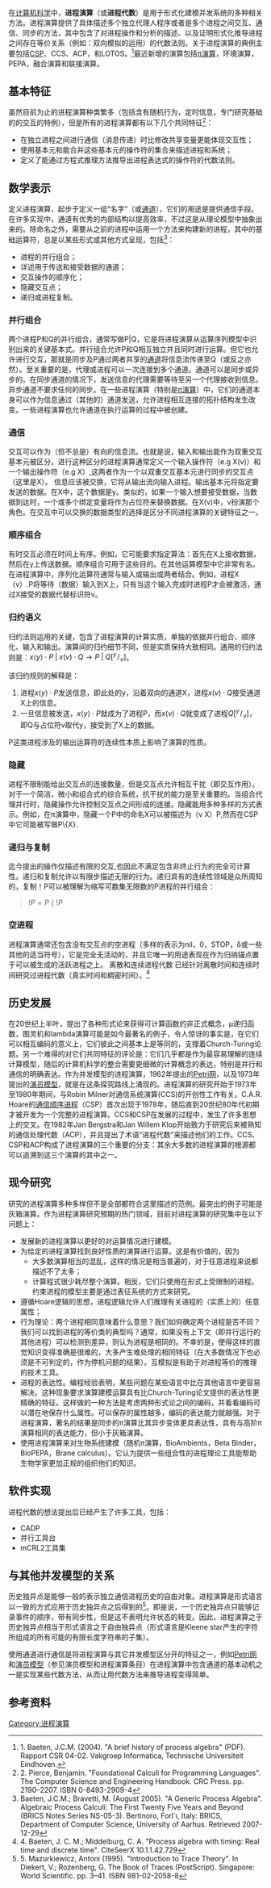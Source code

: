 {{多個問題|
{{dead end|time=2018-06-17T09:43:08+00:00}}
{{cleanup-jargon|time=2018-06-17T09:42:34+00:00}}
{{expert|time=2018-06-17T09:42:34+00:00}}
}}
在[[计算机科学|计算机科学]]中，'''进程演算'''（或'''进程代数'''）是用于形式化建模并发系统的多种相关方法。进程演算提供了具体描述多个独立代理人程序或者是多个进程之间交互、通信、同步的方法，其中包含了对进程操作和分析的描述、以及证明形式化推导进程之间存在等价关系（例如：双向模拟的运用）的代数法则。关于进程演算的典例主要包括[[交談循序程式|CSP]]、CCS、ACP，和LOTOS。<ref>1.	Baeten, J.C.M. (2004). "A brief history of process algebra" (PDF). Rapport CSR 04-02. Vakgroep Informatica, Technische Universiteit Eindhoven.</ref>最近新增的演算包括[[Π-演算|π演算]]，环境演算，PEPA，融合演算和联接演算。

== 基本特征 ==
虽然目前为止的进程演算种类繁多（包括含有随机行为，定时信息，专门研究基础的的交互的特例），但是所有的进程演算都有以下几个共同特征<ref>2.	Pierce, Benjamin. "Foundational Calculi for Programming Languages". The Computer Science and Engineering Handbook. CRC Press. pp. 2190–2207. ISBN 0-8493-2909-4</ref>：
* 在独立进程之间进行通信（消息传递）时比修改共享变量更能体现交互性；
* 使用基本元和能合并这些基本元的操作符的集合来描述进程和系统；
* 定义了能通过方程式推理方法推导出进程表达式的操作符的代数法则。
== 数学表示 ==
定义进程演算，起步于定义一组“名字”（或[[通道_(编程)|通道]]），它们的用途是提供通信手段。在许多实现中，通道有优秀的内部结构以提高效率，不过这是从理论模型中抽象出来的。除命名之外，需要从之前的进程中运用一个方法来构建新的进程，其中的基础运算符，总是以某些形式或其他方式呈现，包括<ref>Baeten, J.C.M.; Bravetti, M. (August 2005). "A Generic Process Algebra". Algebraic Process Calculi: The First Twenty Five Years and Beyond (BRICS Notes Series NS-05-3). Bertinoro, Forl`ı, Italy: BRICS, Department of Computer Science, University of Aarhus. Retrieved 2007-12-29</ref>：

*进程的并行组合；
*详述用于传送和接受数据的通道；
*交互操作的顺序化；
*隐藏交互点；
*递归或进程复制。
=== 并行组合 ===
两个进程P和Q的并行组合，通常写做P|Q，它是将进程演算从运算序列模型中识别出来的关键基本式。并行组合允许P和Q相互独立并且同时进行运算。但它也允许进行交互，那就是同步及P通过两者共享的[[通道_(编程)|通道]]将信息流传递至Q（或反之亦然）。至关重要的是，代理或进程可以一次连接到多个通道。通道可以是同步或异步的。在同步通道的情况下，发送信息的代理需要等待至另一个代理接收到信息。异步通道不要求任何的同步。在一些进程演算（特别是[[Π-演算|π演算]]）中，它们的通道本身可以作为信息通过（其他的）通道发送，允许进程相互连接的拓扑结构发生改变。一些进程演算也允许通道在执行运算的过程中被创建。
=== 通信 ===
交互可以作为（但不总是）有向的信息流。也就是说，输入和输出能作为双重交互基本元被区分。进行这种区分的进程演算通常定义一个输入操作符（e.g X(v)）和一个输出操作符（e.g X<y>）,这两者作为一个以双重交互基本元进行同步的交互点（这里是X）。
信息应该被交换，它将从输出流向输入进程。输出基本元将指定要发送的数据。在X<y>中，这个数据是y。类似的，如果一个输入想要接受数据，当数据到达时，一个或多个绑定变量将作为占位符来替换数据。在X(v)中，v扮演那个角色。在交互中可以交换的数据类型的选择是区分不同进程演算的关键特征之一。
=== 顺序组合 ===
有时交互必须在时间上有序。例如，它可能要求指定算法：首先在X上接收数据，然后在y上传送数据。顺序组合可用于这些目的。在其他运算模型中它非常有名。在进程演算中，序列化运算符通常与输入或输出或两者结合。例如，进程X（v）.P将等待（数据）输入到X上，只有当这个输入完成时进程P才会被激活，通过X接受的数据代替标识符v。
=== 归约语义 ===
归约法则运用的关键，包含了进程演算的计算实质，单独的依据并行组合、顺序化、输入和输出。演算间的归约细节不同，但是实质保持大致相同。通用的归约法则是：<math>x\langle y\rangle \cdot P \; \vert \; x(v)\cdot Q  \longrightarrow P \; \vert \; Q[^y\!/\!_v]</math>。

该归约规则的解释是：

#进程<math>x\langle y\rangle \cdot P</math>发送信息，即此处的y，沿着双向的通道X，进程<math>x(v)\cdot Q</math>接受通道X上的信息。
#一旦信息被发送，<math>x\langle y\rangle \cdot P</math>就成为了进程P，而<math>x(v)\cdot Q</math>就变成了进程<math>Q[^y\!/\!_v]</math>，即Q与占位符v取代y，接受到了X上的数据。

P这类进程涉及的输出运算符的连续性本质上影响了演算的性质。
=== 隐藏 ===
进程不限制能给出交互点的连接数量，但是交互点允许相互干扰（即交互作用）。对于一个简洁，微小和组合式的综合系统，抗干扰的能力是至关重要的。当组合代理并行时，隐藏操作允许控制交互点之间形成的连接。隐藏能用多种多样的方式表示。例如，在π演算中，隐藏一个P中的命名X可以被描述为（v X）P,然而在CSP中它可能被写做P\{X}.
=== 递归与复制 ===
迄今提出的操作仅描述有限的交互,也因此不满足包含非终止行为的完全可计算性。递归和复制允许以有限步描述无限的行为。递归具有的连续性领域是众所周知的，复制！P可以被理解为缩写可数集无限数的P进程的并行组合：<blockquote><math>!P = P \mid !P</math></blockquote>

=== 空进程 ===
进程演算通常还包含没有交互点的空进程（多样的表示为nil，0，STOP，δ或一些其他的适当符号），它是完全无活动的，并且它唯一的用途表现在作为归纳锚点置于可以被生成的活跃进程之上。
离散和连续进程代数
已经针对离散时间和连续时间研究过进程代数（真实时间和稠密时间）。<ref>4.	Baeten, J. C. M.; Middelburg, C. A. "Process algebra with timing: Real time and discrete time". CiteSeerX 10.1.1.42.729</ref>

== 历史发展 ==
在20世纪上半叶，提出了各种形式论来获得可计算函数的非正式概念，μ递归函数，图灵机和lambda演算可能是如今最著名的例子，令人惊讶的事实是，在它们可以相互编码的意义上，它们彼此之间基本上是等同的，支撑着Church-Turing论题。另一个难得的对它们共同特征的评论是：它们几乎都是作为最容易理解的连续计算模型，随后的计算机科学的整合需要更细微的计算概念的表达，特别是并行和通信的明确表达。作为并发模型的进程演算，1962年提出的[[Petri网|Petri网]]，以及1973年提出的[[演员模型|演员模型]]，就是在这条探究路线上涌现的。进程演算的研究开始于1973年至1980年期间，与Robin Milner对通信系统演算(CCS)的开创性工作有关。C.A.R. Hoare的[[通信顺序进程|通信顺序进程]]（CSP）首次出现于1978年，随后直到20世纪80年代初期才被开发为一个完整的进程演算。CCS和CSP在发展的过程中，发生了许多思想上的交叉。在1982年Jan Bergstra和Jan Willem Klop开始致力于研究后来被熟知的通信处理代数（ACP），并且提出了术语“进程代数”来描述他们的工作。CCS、CSP和ACP构成了进程演算的三个重要的分支：其余大多数的进程演算的根源都可以追溯到这三个演算的其中之一。

== 现今研究 ==
研究的进程演算多种多样但不是全部都符合这里描述的范例。最突出的例子可能是灰箱演算。作为进程演算研究预期的热门领域，目前对进程演算的研究集中在以下问题上：

*发展新的进程演算以更好的对运算情况进行建模。
*为给定的进程演算找到良好性质的演算进行运算。这是有价值的，因为
** 大多数演算相当的混乱，这样的情况是相当普遍的，对于任意进程来说都描述不了太多；
** 计算程式很少耗尽整个演算。相反，它们只使用在形式上受限制的进程。约束进程的模型主要是通过表征系统的方式来研究。
*遵循Hoare逻辑的思想，进程逻辑允许人们推理有关进程的（实质上的）任意属性；
*行为理论：两个进程相同意味着什么意思？我们如何确定两个进程是否不同？我们可以找到进程的等价类的典型吗？通常，如果没有上下文（即并行运行的其他进程）可以检测到差异，则认为进程是相同的。不幸的是，使得这样的直觉知识变得准确是很难的，大多产生难处理的相同特征（在大多数情况下也必须是不可判定的，作为停机问题的结果）。互模拟是有助于对进程等价的推理的技术工具。
*进程的表达性。编程经验表明，某些问题在某些语言中比在其他语言中更容易解决。这种现象要求演算建模运算具有比Church-Turing论文提供的表达性更精确的特征。这样做的一种方法是考虑两种形式论之间的编码，并看看编码可以潜在地保存什么属性。可以保存的属性越多，编码的表达能力就越强。对于进程演算，著名的结果是同步的π演算比其异步变体更具表达性，具有与高阶π演算相同的表达能力，但小于灰箱演算。{{Citation needed}}
*使用进程演算来对生物系统建模（随机π演算，BioAmbients，Beta Binder，BioPEPA，Brane calculus）。它认为提供一些组合性的进程理论工具能帮助生物学家更加正规的组织他们的知识。

== 软件实现 ==
进程代数的想法提出后已经产生了许多工具，包括：
*CADP
*并行工具台
*mCRL2工具集
== 与其他并发模型的关系 ==
历史独异点是能够一般的表示独立通信进程历史的自由对象。进程演算是形式语言以一致的方式应用于历史独异点之后得到的<ref>5.	Mazurkiewicz, Antoni (1995). "Introduction to Trace Theory". In Diekert, V.; Rozenberg, G. The Book of Traces (PostScript). Singapore: World Scientific. pp. 3–41. ISBN 981-02-2058-8</ref>。即是说，一个历史独异点只能够记录事件的顺序，带有同步性，但是这不表明允许状态的转变。因此，进程演算之于历史独异点相当于形式语言之于自由独异点（形式语言是Kleene star产生的字符所组成的所有可能的有限长度字符串的子集）。

使用通道进行通信是将进程演算与其它并发模型区分开的特征之一，例如[[Petri网|Petri网]]和[[演员模型|演员模型]]（参见演员模型和进程演算条目）在进程演算中包含通道的基本动机之一是实现某些代数方法，从而让用代数方法来推导进程变得简单。

== 参考资料 ==
{{reflist}}
{{并发计算}}

[[Category:进程演算|Category:进程演算]]